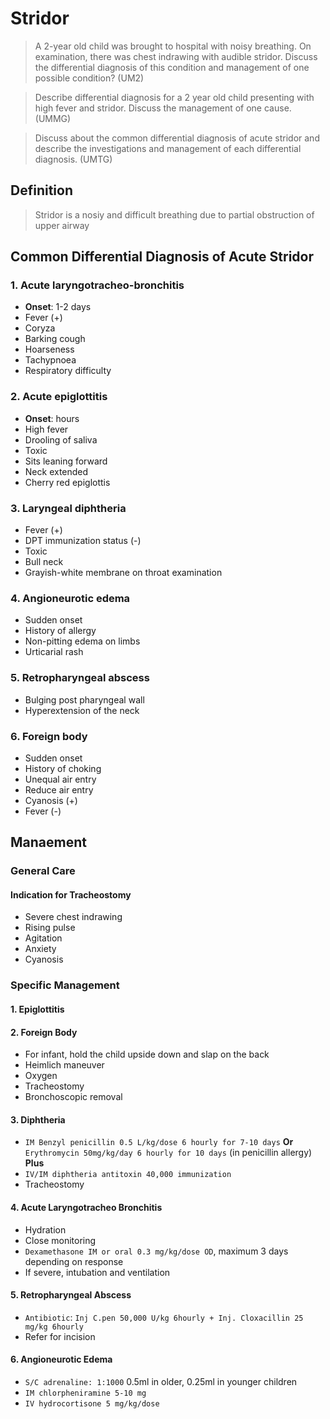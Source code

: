 # Stridor

> A 2-year old child was brought to hospital with noisy breathing. On examination, there was chest indrawing with audible stridor. Discuss the differential diagnosis of this condition and management of one possible condition? (UM2)

> Describe differential diagnosis for a 2 year old child presenting with high fever and stridor. Discuss the management of one cause. (UMMG)

> Discuss about the common differential diagnosis of acute stridor and describe the investigations and management of each differential diagnosis. (UMTG)

## Definition

> Stridor is a nosiy and difficult breathing due to partial obstruction of upper airway

## Common Differential Diagnosis of Acute Stridor

### 1. Acute laryngotracheo-bronchitis

- **Onset**: 1-2 days
- Fever (+)
- Coryza
- Barking cough
- Hoarseness
- Tachypnoea
- Respiratory difficulty

### 2. Acute epiglottitis

- **Onset**: hours
- High fever
- Drooling of saliva
- Toxic
- Sits leaning forward
- Neck extended
- Cherry red epiglottis

### 3. Laryngeal diphtheria

- Fever (+)
- DPT immunization status (-)
- Toxic
- Bull neck
- Grayish-white membrane on throat examination

### 4. Angioneurotic edema

- Sudden onset
- History of allergy
- Non-pitting edema on limbs
- Urticarial rash

### 5. Retropharyngeal abscess

- Bulging post pharyngeal wall
- Hyperextension of the neck

### 6. Foreign body

- Sudden onset
- History of choking
- Unequal air entry
- Reduce air entry
- Cyanosis (+)
- Fever (-)

## Manaement

### General Care

#### Indication for Tracheostomy


<Callout emoji=''>

- Severe chest indrawing
- Rising pulse
- Agitation
- Anxiety
- Cyanosis

</Callout>

### Specific Management

#### 1. Epiglottitis

#### 2. Foreign Body

- For infant, hold the child upside down and slap on the back
- Heimlich maneuver
- Oxygen
- Tracheostomy
- Bronchoscopic removal

#### 3. Diphtheria

- `IM Benzyl penicillin 0.5 L/kg/dose 6 hourly for 7-10 days` **Or** `Erythromycin 50mg/kg/day 6 hourly for 10 days` (in penicillin allergy) **Plus**
- `IV/IM diphtheria antitoxin 40,000 immunization`
- Tracheostomy

#### 4. Acute Laryngotracheo Bronchitis

- Hydration
- Close monitoring
- `Dexamethasone IM or oral 0.3 mg/kg/dose OD`, maximum 3 days depending on response
- If severe, intubation and ventilation

#### 5. Retropharyngeal Abscess

- `Antibiotic`: `Inj C.pen 50,000 U/kg 6hourly + Inj. Cloxacillin 25 mg/kg 6hourly`
- Refer for incision

#### 6. Angioneurotic Edema

- `S/C adrenaline: 1:1000` 0.5ml in older, 0.25ml in younger children
- `IM chlorpheniramine 5-10 mg`
- `IV hydrocortisone 5 mg/kg/dose`
